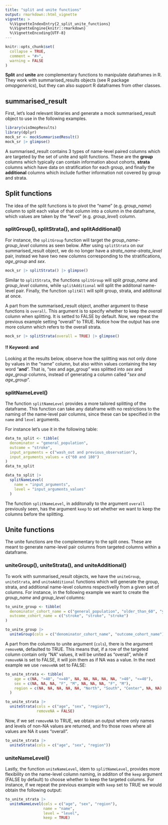 ```yaml
---
title: "split and unite functions"
output: rmarkdown::html_vignette
vignette: >
  %\VignetteIndexEntry{2_split_unite_functions}
  %\VignetteEngine{knitr::rmarkdown}
  %\VignetteEncoding{UTF-8}
---
```


```r
knitr::opts_chunk$set(
  collapse = TRUE,
  comment = "#>",
  warning = FALSE
)
```

**Split** and **unite** are complementary functions to manipulate dataframes in R. They work with summarised_results objects (see R package *omopgenerics*), but they can also support R dataframes from other classes.

## summarised_result

First, let's load relevant libraries and generate a mock summarised_result object to use in the following examples.
```r
library(visOmopResults)
library(dplyr)
mock_sr <- mockSummarisedResult()
mock_sr |> glimpse()
```

A summarised_result contains 3 types of name-level paired columns which are targeted by the set of unite and split functions. These are the **group** columns which typically can contain information about cohorts, **strata** columns which have data on stratification for each group, and finally the **additional** columns which include further information not covered by group and strata.



## Split functions
The idea of the split functions is to pivot the "name" (e.g. *group_name*) column to split each value of that column into a column in the dataframe, which values are taken by the "level" (e.g. *group_level*) column.

### splitGroup(), splitStrata(), and splitAdditional()

For instance, the `splitGroup` function will target the *group_name-group_level* columns as seen below. After using `splitStrata` on our summarised_result object, we do no longer have a *strata_name-strata_level* pair, instead we have two new columns corresponding to the stratifications, *age_group* and *sex*.

```r
mock_sr |> splitStrata() |> glimpse()
```

Similar to `splitStrata`, the functions `splitGroup` will split *group_name* and *group_level* columns, while `splitAdditional` will split the additonal name-level pair. Finally, the function `splitAll` will split group, strata, and additonal at once.

A part from the summarised_result object, another argument to these functions is `overall`. This argument is to specify whether to keep the *overall* column when splitting. It is setted to FALSE by default. Now, we repeat the previous example setting "overall" to TRUE. Notice how the output has one more column which refers to the overall strata.

```r
mock_sr |> splitStrata(overall = TRUE) |> glimpse()
```

#### !! Keyword: and
Looking at the results below, observe how the splitting was not only done by values in the "name" column, but also within values containing the key word "**and**". That is, "sex and age_group" was splitted into *sex* and *age_group* columns, instead of generating a column called "*sex and age_group*".

### splitNameLevel()
The function `splitNameLevel` provides a more tailored splitting of the dataframe. This function can take any dataframe with no restrictions to the naming of the name-level pair columns, since these can be specified in the `name` and `level` arguments. 

For instance let's use it in the following table:
```r
data_to_split <- tibble(
  denominator = "general_population",
  outcome = "stroke",
  input_arguments = c("wash_out and previous_observation"),
  input_arguments_values = c("60 and 180")
)
data_to_split 
```


```r
data_to_split |>
  splitNameLevel(
    name = "input_arguments",
    level = "input_arguments_values"
  )
```

The function `splitNameLevel`, in additonally to the argument `overall` previously seen, has the argument `keep` to set whether we want to keep the columns before the splitting.



## Unite functions

The unite functions are the complementary to the split ones. These are meant to generate name-level pair columns from targeted columns within a dataframe. 

### uniteGroup(), uniteStrata(), and uniteAdditional()
To work with summarised_result objects, we have the `uniteGroup`, `uniteStrata`, and `uniteAdditional` functions which will generate the group, strata, and additional name-level columns respectivelly from a given set of columns. For instance, in the following example we want to create the *group_name* and *group_level* columns:

```r
to_unite_group <- tibble(
  denominator_cohort_name = c("general_population", "older_than_60", "younger_than_60"),
  outcome_cohort_name = c("stroke", "stroke", "stroke")
)

to_unite_group |>
  uniteGroup(cols = c("denominator_cohort_name", "outcome_cohort_name"))
```

A part from the columns to unite argument (`cols`), there is the argument `removeNA`, defaulted to TRUE. This means that, if a row of the targeted column contain only "NA" values, it will be united as "overall", while if `removeNA` is set to FALSE, it will join them as if NA was a value. In the next example we use `removeNA` set to FALSE:

```r
to_unite_strata <- tibble(
    age = c(NA, ">40", "<=40", NA, NA, NA, NA, NA, ">40", "<=40"),
    sex = c(NA, NA, NA, "F", "M", NA, NA, NA, "F", "M"),
    region = c(NA, NA, NA, NA, NA, "North", "South", "Center", NA, NA)
  )

to_unite_strata |>
  uniteStrata(cols = c("age", "sex", "region"), 
              removeNA = FALSE)
```

Now, if we set `removeNA` to TRUE, we obtain an output where only names and levels of non-NA values are returned, and fro those rows where all values are NA it uses "overall".
```r
to_unite_strata |>
  uniteStrata(cols = c("age", "sex", "region"))
```

### uniteNameLevel()

Lastly, the function `uniteNameLevel`, idem to `splitNameLevel`, provides more flexibility on the name-level column naming, in additon of the `keep` argument (FALSE by default) to choose whether to keep the targeted columns. For instance, if we repeat the previous example with `keep` set to TRUE we would obtain the following output:

```r
to_unite_strata |>
  uniteNameLevel(cols = c("age", "sex", "region"),
                 name = "name",
                 level = "level",
                 keep = TRUE)
```
